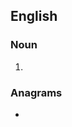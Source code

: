 ==English==

===Noun===
{{head|en|noun plural form}}

# {{plural of|beaker|lang=en}}

===Anagrams===
* {{anagrams|en|Barkese|rebakes}}